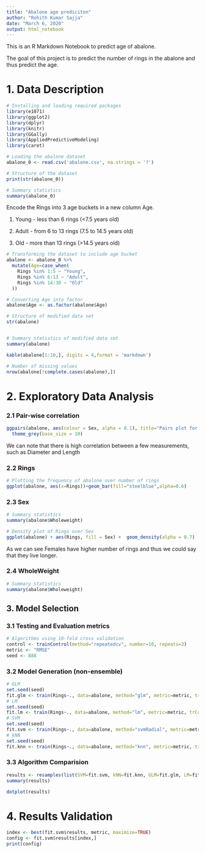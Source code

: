 ```yaml
---
title: "Abalone age prediciton"
author: "Rohith Kumar Sajja"
date: "March 6, 2020"
output: html_notebook
---
```


This is an R Markdown Notebook to predict age of abalone.

The goal of this project is to predict the number of rings in the abalone and thus predict the age.


# 1. Data Description


```r
# Installing and loading required packages
library(e1071)
library(ggplot2)
library(dplyr)
library(knitr)
library(GGally)
library(AppliedPredictiveModeling)
library(caret)

# Loading the abalone dataset
abalone_0 <- read.csv('abalone.csv', na.strings = '?')

# Structure of the dataset
print(str(abalone_0))

# Summary statistics
summary(abalone_0)


```



Encode the Rings into 3 age buckets in a new column Age.

1. Young - less than 6 rings (<7.5 years old)

2. Adult - from 6 to 13 rings (7.5 to 14.5 years old) 

3. Old - more than 13 rings (>14.5 years old) 



```r

# Transforming the dataset to include age bucket
abalone <- abalone_0 %>%
  mutate(Age=case_when(
    Rings %in% 1:5 ~ "Young",
    Rings %in% 6:13 ~ "Adult",
    Rings %in% 14:30 ~ "Old"
  ))

# Converting Age into factor
abalone$Age <- as.factor(abalone$Age)

# Structure of modified data set
str(abalone)


# Summary statistics of modified data set
summary(abalone)

kable(abalone[1:10,], digits = 4,format = 'markdown')

# Number of missing values
nrow(abalone[!complete.cases(abalone),])

```

# 2. Exploratory Data Analysis

### 2.1 Pair-wise correlation
```r
ggpairs(abalone, aes(colour = Sex, alpha = 0.1), title="Pairs plot for abalone dataset", upper = list(continuous = wrap("cor", size = 1))) + 
  theme_grey(base_size = 10)
```

We can note that there is high correlation between a few measurements, such as Diameter and Length

### 2.2 Rings

```r
# Plotting the frequency of abalone over number of rings
ggplot(abalone, aes(x=Rings))+geom_bar(fill="steelblue",alpha=0.6)
```


### 2.3 Sex

```r
# Summary statistics
summary(abalone$Wholeweight)

# Density plot of Rings over Sex
ggplot(abalone) + aes(Rings, fill = Sex) +  geom_density(alpha = 0.7)

```

As we can see Females have higher number of rings and thus we could say that they live longer.

### 2.4 WholeWeight

```r
# Summary statistics
summary(abalone$Wholeweight)
```







## 3. Model Selection 


### 3.1 Testing and Evaluation metrics

```r
# Algorithms using 10-fold cross validation
control <- trainControl(method="repeatedcv", number=10, repeats=3)
metric <- "RMSE"
seed <- 888
```


### 3.2 Model Generation (non-ensemble)


```r
# GLM
set.seed(seed)
fit.glm <- train(Rings~., data=abalone, method="glm", metric=metric, trControl=control)
# LM
set.seed(seed)
fit.lm <- train(Rings~., data=abalone, method="lm", metric=metric, trControl=control)
# SVM
set.seed(seed)
fit.svm <- train(Rings~., data=abalone, method="svmRadial", metric=metric, trControl=control)
# kNN
set.seed(seed)
fit.knn <- train(Rings~., data=abalone, method="knn", metric=metric, trControl=control)

```


### 3.3 Algorithm Comparision


```r
results <- resamples(list(SVM=fit.svm, kNN=fit.knn, GLM=fit.glm, LM=fit.lm))
summary(results)
```



```r
dotplot(results)
```


# 4. Results Validation

```r
index <- best(fit.svm$results, metric, maximize=TRUE)
config <- fit.svm$results[index,]
print(config)
```

